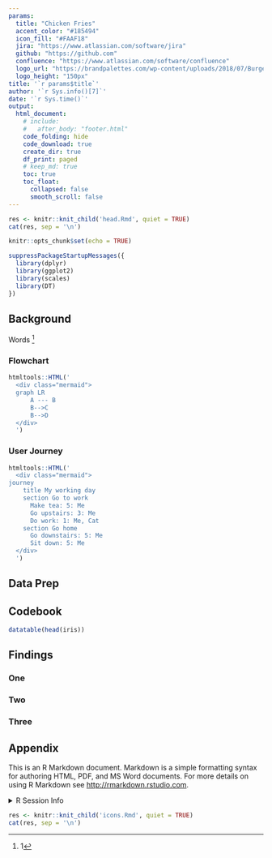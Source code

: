 ```yaml
---
params:
  title: "Chicken Fries"
  accent_color: "#185494"
  icon_fill: "#FAAF18"
  jira: "https://www.atlassian.com/software/jira"
  github: "https://github.com"
  confluence: "https://www.atlassian.com/software/confluence"
  logo_url: "https://brandpalettes.com/wp-content/uploads/2018/07/Burger_King_Logo.jpg"
  logo_height: "150px"
title: '`r params$title`'
author: '`r Sys.info()[7]`'
date: '`r Sys.time()`'
output: 
  html_document:
    # include:
    #   after_body: "footer.html"
    code_folding: hide
    code_download: true
    create_dir: true
    df_print: paged
    # keep_md: true
    toc: true
    toc_float: 
      collapsed: false
      smooth_scroll: false
---
```


```r
res <- knitr::knit_child('head.Rmd', quiet = TRUE)
cat(res, sep = '\n')
```

```r
knitr::opts_chunk$set(echo = TRUE)

suppressPackageStartupMessages({
  library(dplyr)
  library(ggplot2)
  library(scales)
  library(DT)
})
```

## Background {.tabset}

Words ^[1]

[1]: footnote

### Flowchart

```r
htmltools::HTML('
  <div class="mermaid">
  graph LR
      A --- B
      B-->C
      B-->D
  </div>
  ')
```

### User Journey 

```r
htmltools::HTML('
  <div class="mermaid">
journey
    title My working day
    section Go to work
      Make tea: 5: Me
      Go upstairs: 3: Me
      Do work: 1: Me, Cat
    section Go home
      Go downstairs: 5: Me
      Sit down: 5: Me
  </div>
  ')
```
## Data Prep {.fixed-height}

## Codebook {.fixed-height}

```r
datatable(head(iris))
```

## Findings {.tabset}

### One

### Two 

### Three

## Appendix

This is an R Markdown document. Markdown is a simple formatting syntax for authoring HTML, PDF, and MS Word documents. For more details on using R Markdown see <http://rmarkdown.rstudio.com>.

<details><summary>R Session Info</summary>
```r
sessionInfo()
```
</details>

```r
res <- knitr::knit_child('icons.Rmd', quiet = TRUE)
cat(res, sep = '\n')
```
